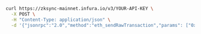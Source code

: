
<Tabs>
  <TabItem value="cURL">

  ```bash
  curl https://zksync-mainnet.infura.io/v3/YOUR-API-KEY \
    -X POST \
    -H "Content-Type: application/json" \
    -d '{"jsonrpc":"2.0","method":"eth_sendRawTransaction","params": ["0xf869018203e882520894f17f52151ebef6c7334fad080c5704d77216b732881bc16d674ec80000801ba02da1c48b670996dcb1f447ef9ef00b33033c48a4fe938f420bec3e56bfd24071a062e0aa78a81bf0290afbc3a9d8e9a068e6d74caa66c5e0fa8a46deaae96b0833"],"id":1}'
  ```

  </TabItem>
</Tabs>

